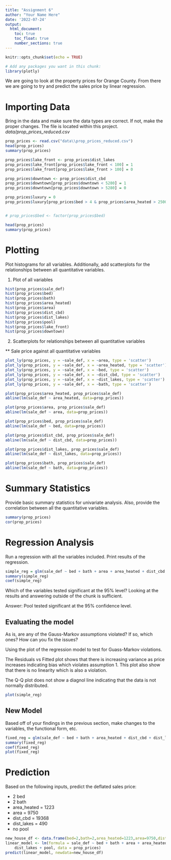 ```yaml
---
title: "Assignment 6"
author: "Your Name Here"
date: '2022-07-24'
output: 
  html_document:
    toc: true
    toc_float: true
    number_sections: true
---
```


```r
knitr::opts_chunk$set(echo = TRUE)
```

```r
# Add any packages you want in this chunk:
library(plotly)
```

We are going to look at the property prices for Orange County. From there we are going to try and predict the sales price by linear regression.

# Importing Data 

Bring in the data and make sure the data types are correct. If not, make the proper changes. The file is located within this project. *data/prop_prices_reduced.csv*

```r
prop_prices <- read.csv("data\\prop_prices_reduced.csv")
head(prop_prices)
summary(prop_prices)

prop_prices$lake_front <- prop_prices$dist_lakes
prop_prices$lake_front[prop_prices$lake_front < 100] = 1
prop_prices$lake_front[prop_prices$lake_front > 100] = 0

prop_prices$downtown <- prop_prices$dist_cbd
prop_prices$downtown[prop_prices$downtown < 5280] = 1
prop_prices$downtown[prop_prices$downtown > 5280] = 0

prop_prices$luxury = 0
prop_prices$luxury[prop_prices$bed > 4 & prop_prices$area_heated > 2500 & prop_prices$pool == 1] = 1


# prop_prices$bed <- factor(prop_prices$bed)

head(prop_prices)
summary(prop_prices)

```


# Plotting

Plot histograms for all variables. Additionally, add scatterplots for the relationships between all quantitative variables.

1) Plot of all variables
```r
hist(prop_prices$sale_def)
hist(prop_prices$bed)
hist(prop_prices$bath)
hist(prop_prices$area_heated)
hist(prop_prices$area)
hist(prop_prices$dist_cbd)
hist(prop_prices$dist_lakes)
hist(prop_prices$pool)
hist(prop_prices$lake_front)
hist(prop_prices$downtown)

```

2) Scatterplots for relationships between all quantitative variables

** Sale price against all quantitative variables
```r
plot_ly(prop_prices, y = ~sale_def, x = ~area, type = 'scatter')
plot_ly(prop_prices, y = ~sale_def, x = ~area_heated, type = 'scatter')
plot_ly(prop_prices, y = ~sale_def, x = ~bed, type = 'scatter')
plot_ly(prop_prices, y = ~sale_def, x = ~dist_cbd, type = 'scatter')
plot_ly(prop_prices, y = ~sale_def, x = ~dist_lakes, type = 'scatter')
plot_ly(prop_prices, y = ~sale_def, x = ~bath, type = 'scatter')

plot(prop_prices$area_heated, prop_prices$sale_def)
abline(lm(sale_def ~ area_heated, data=prop_prices))

plot(prop_prices$area, prop_prices$sale_def)
abline(lm(sale_def ~ area, data=prop_prices))

plot(prop_prices$bed, prop_prices$sale_def)
abline(lm(sale_def ~ bed, data=prop_prices))

plot(prop_prices$dist_cbd, prop_prices$sale_def)
abline(lm(sale_def ~ dist_cbd, data=prop_prices))

plot(prop_prices$dist_lakes, prop_prices$sale_def)
abline(lm(sale_def ~ dist_lakes, data=prop_prices))

plot(prop_prices$bath, prop_prices$sale_def)
abline(lm(sale_def ~ bath, data=prop_prices))

```

# Summary Statistics

Provide basic summary statistics for univariate analysis. Also, provide the correlation between all the quantitative variables.

```r
summary(prop_prices)
cor(prop_prices)

```

# Regression Analysis

Run a regression with all the variables included. Print results of the regression.

```r
simple_reg = glm(sale_def ~ bed + bath + area + area_heated + dist_cbd + dist_lakes + pool + lake_front + downtown + luxury, data=prop_prices)
summary(simple_reg) 
coef(simple_reg) 

```

Which of the variables tested significant at the 95% level? Looking at the results and answering outside of the chunk is sufficient.

Answer: Pool tested significant at the 95% confidence level.

## Evaluating the model

As is, are any of the Gauss-Markov assumptions violated? If so, which ones? How can you fix the issues?

Using the plot of the regression model to test for Guass-Markov violations.

The Residuals vs Fitted plot shows that there is increasing variance as price increases indicating bias which violates assumption 1. This plot also show that there is no linearity which is also a violation.

The Q-Q plot does not show a diagnol line indicating that the data is not normally distributed.


```r

plot(simple_reg)

```

## New Model

Based off of your findings in the previous section, make changes to the variables, the functional form, etc.

```r
fixed_reg = glm(sale_def ~ bed + bath + area_heated + dist_cbd + dist_lakes + pool + lake_front + downtown + luxury, data=prop_prices)
summary(fixed_reg) 
coef(fixed_reg) 
plot(fixed_reg)

```


# Prediction

Based on the following inputs, predict the deflated sales price:

- 2 bed
- 2 bath
- area_heated = 1223
- area = 9750
- dist_cbd = 19368
- dist_lakes = 490
- no pool

```r
new_house_df <- data.frame(bed=2,bath=2,area_heated=1223,area=9750,dist_cbd=19368,dist_lakes=490,pool=0)
linear_model <- lm(formula = sale_def ~ bed + bath + area + area_heated + dist_cbd + 
    dist_lakes + pool, data = prop_prices)
predict(linear_model, newdata=new_house_df)

```
